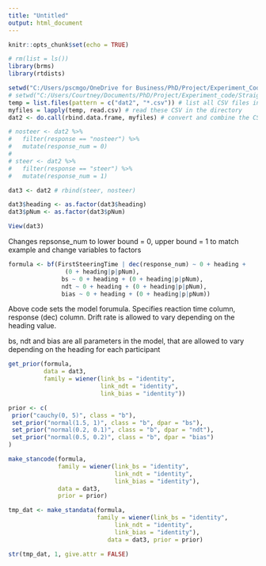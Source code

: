 ```yaml
---
title: "Untitled"
output: html_document
---
```


```r
knitr::opts_chunk$set(echo = TRUE)
```

```r
# rm(list = ls())
library(brms)
library(rtdists)

```

```r

setwd("C:/Users/pscmgo/OneDrive for Business/PhD/Project/Experiment_Code/Straights") # set working directory
# setwd("C:/Users/Courtney/Documents/PhD/Project/Experiment_code/Straights")
temp = list.files(pattern = c("dat2", "*.csv")) # list all CSV files in the directory
myfiles = lapply(temp, read.csv) # read these CSV in the directory
dat2 <- do.call(rbind.data.frame, myfiles) # convert and combine the CSV files into dataframe

# nosteer <- dat2 %>%
#   filter(response == "nosteer") %>%
#   mutate(response_num = 0)
# 
# steer <- dat2 %>%
#   filter(response == "steer") %>%
#   mutate(response_num = 1)

dat3 <- dat2 # rbind(steer, nosteer)

dat3$heading <- as.factor(dat3$heading)
dat3$pNum <- as.factor(dat3$pNum)

View(dat3)

```
Changes repsonse_num to lower bound = 0, upper bound = 1 to match example and change variables to factors


```r

formula <- bf(FirstSteeringTime | dec(response_num) ~ 0 + heading + 
                (0 + heading|p|pNum), 
               bs ~ 0 + heading + (0 + heading|p|pNum), 
               ndt ~ 0 + heading + (0 + heading|p|pNum),
               bias ~ 0 + heading + (0 + heading|p|pNum))


```
Above code sets the model forumula. Specifies reaction time column, response (dec) column. Drift rate is allowed to vary depending on the heading value.

bs, ndt and bias are all parameters in the model, that are allowed to vary depending on the heading for each participant

```r

get_prior(formula,
          data = dat3, 
          family = wiener(link_bs = "identity", 
                          link_ndt = "identity", 
                          link_bias = "identity"))

```

```r

prior <- c(
 prior("cauchy(0, 5)", class = "b"),
 set_prior("normal(1.5, 1)", class = "b", dpar = "bs"),
 set_prior("normal(0.2, 0.1)", class = "b", dpar = "ndt"),
 set_prior("normal(0.5, 0.2)", class = "b", dpar = "bias")
)


```

```r
make_stancode(formula, 
              family = wiener(link_bs = "identity", 
                              link_ndt = "identity",
                              link_bias = "identity"),
              data = dat3, 
              prior = prior)

```

```r
tmp_dat <- make_standata(formula, 
                         family = wiener(link_bs = "identity", 
                              link_ndt = "identity",
                              link_bias = "identity"),
                            data = dat3, prior = prior)

str(tmp_dat, 1, give.attr = FALSE)
```

